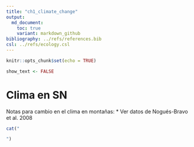 ```yaml
---
title: "ch1_climate_change"
output:  
  md_document:
    toc: true
    variant: markdown_github
bibliography: ../refs/references.bib
csl: ../refs/ecology.csl
---
```


```r
knitr::opts_chunk$set(echo = TRUE)
```

```r
show_text <- FALSE
```


# Clima en SN 


Notas para cambio en el clima en montañas: 
* Ver datos de Nogués-Bravo et al. 2008 






```r
cat(" 

")
```




